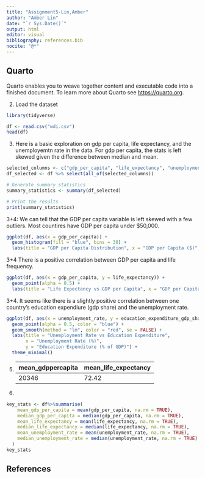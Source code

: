 ```yaml
---
title: "Assignment5-Lin,Amber"
author: "Amber Lin"
date: "`r Sys.Date()`"
output: html
editor: visual
bibliography: references.bib
nocite: "@*"
---
```


## Quarto

Quarto enables you to weave together content and executable code into a finished document. To learn more about Quarto see <https://quarto.org>.

2.  Load the dataset

```r
library(tidyverse)

df <- read.csv("wdi.csv")
head(df)
```

3.  Here is a basic exploration on gdp per capita, life expectancy, and the unemployemtn rate in the data. For gdp per capita, the stats is left skewed given the difference between median and mean.

```r
selected_columns <- c("gdp_per_capita", "life_expectancy", "unemployment_rate")
df_selected <- df %>% select(all_of(selected_columns))

# Generate summary statistics
summary_statistics <- summary(df_selected)

# Print the results
print(summary_statistics)
```

3+4: We can tell that the GDP per capita variable is left skewed with a few outliers. Most countires have GDP per capita under \$50,000.

```r
ggplot(df, aes(x = gdp_per_capita)) +
  geom_histogram(fill = "blue", bins = 30) +
  labs(title = "GDP per Capita Distribution", x = "GDP per Capita ($)", y = "Frequency")
```

3+4 There is a positive correlation between GDP per capita and life frequency.

```r
ggplot(df, aes(x = gdp_per_capita, y = life_expectancy)) +
  geom_point(alpha = 0.5) +
  labs(title = "Life Expectancy vs GDP per Capita", x = "GDP per Capita ($)", y = "Life Expectancy (Years)")
```

3+4. It seems like there is a slightly positive correlation between one country's education expendiure (gdp share) and the unemployment rate.

```r

ggplot(df, aes(x = unemployment_rate, y = education_expenditure_gdp_share)) +
  geom_point(alpha = 0.5, color = "blue") +
  geom_smooth(method = "lm", color = "red", se = FALSE) +
  labs(title = "Unemployment Rate vs Education Expenditure",
       x = "Unemployment Rate (%)",
       y = "Education Expenditure (% of GDP)") +
  theme_minimal()


```

5.  
| mean_gdppercapita | mean_life_expectancy |
|----------|----------|
| 20346   | 72.42   |

6.  

```r
key_stats <- df%>%summarise(
    mean_gdp_per_capita = mean(gdp_per_capita, na.rm = TRUE),
    median_gdp_per_capita = median(gdp_per_capita, na.rm = TRUE),
    mean_life_expectancy = mean(life_expectancy, na.rm = TRUE),
    median_life_expectancy = median(life_expectancy, na.rm = TRUE),
    mean_unemployment_rate = mean(unemployment_rate, na.rm = TRUE),
    median_unemployment_rate = median(unemployment_rate, na.rm = TRUE)
  )
key_stats
```

## References

